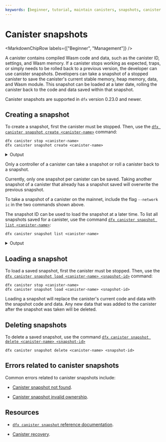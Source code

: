 ```yaml
---
keywords: [beginner, tutorial, maintain canisters, snapshots, canister snapshots]
---
```



# Canister snapshots

<MarkdownChipRow labels={["Beginner", "Management"]} />

A <GlossaryTooltip>canister</GlossaryTooltip> contains compiled Wasm code and data, such as the canister ID, settings, and Wasm memory. If a canister stops working as expected, traps, or simply needs to be rolled back to a previous version, the developer can use canister snapshots. Developers can take a snapshot of a stopped canister to save the canister's current stable memory, heap memory, data, and Wasm module. This snapshot can be loaded at a later date, rolling the canister back to the code and data saved within that snapshot.

Canister snapshots are supported in `dfx` version 0.23.0 and newer.

## Creating a snapshot

To create a snapshot, first the canister must be stopped. Then, use the [`dfx canister snapshot create <canister-name>`](/docs/building-apps/developer-tools/dfx/dfx-canister#dfx-canister-snapshot-create) command:

```
dfx canister stop <canister-name>
dfx canister snapshot create <canister-name>
```

<details>
<summary>Output</summary>

```
Created a new snapshot of canister <canister-name>. Snapshot ID: 0000000000000000800000000010000a0101
```

</details>

Only a controller of a canister can take a snapshot or roll a canister back to a snapshot.

Currently, only one snapshot per canister can be saved. Taking another snapshot of a canister that already has a snapshot saved will overwrite the previous snapshot.

To take a snapshot of a canister on the mainnet, include the flag `--network ic` in the two commands shown above.

The snapshot ID can be used to load the snapshot at a later time. To list all snapshots saved for a canister, use the command [`dfx canister snapshot list <canister-name>`](/docs/building-apps/developer-tools/dfx/dfx-canister#dfx-canister-snapshot-list):

```
dfx canister snapshot list <canister-name>
```

<details>
<summary>Output</summary>

```
0000000000000000800000000010000a0101: 2.39MiB, taken at 2024-09-16 19:40:23 UTC
```

</details>

## Loading a snapshot

To load a saved snapshot, first the canister must be stopped. Then, use the [`dfx canister snapshot load <canister-name> <snapshot-id>`](/docs/building-apps/developer-tools/dfx/dfx-canister#dfx-canister-snapshot-load) command:

```
dfx canister stop <canister-name>
dfx canister snapshot load <canister-name> <snapshot-id>
```

Loading a snapshot will replace the canister's current code and data with the snapshot code and data. Any new data that was added to the canister after the snapshot was taken will be deleted.

## Deleting snapshots

To delete a saved snapshot, use the command [`dfx canister snapshot delete <canister-name> <snapshot-id>`](/docs/building-apps/developer-tools/dfx/dfx-canister#dfx-canister-snapshot-delete)

```
dfx canister snapshot delete <canister-name> <snapshot-id>
```

## Errors related to canister snapshots

Common errors related to canister snapshots include:

- [Canister snapshot not found](/docs/references/execution-errors#canister-snapshot-not-found).

- [Canister snapshot invalid ownership](/docs/references/execution-errors#canister-snapshot-invalid-ownership).

## Resources

- [`dfx canister snapshot` reference documentation](/docs/building-apps/developer-tools/dfx/dfx-canister#dfx-canister-snapshot-create).

- [Canister recovery](recovery.mdx).

